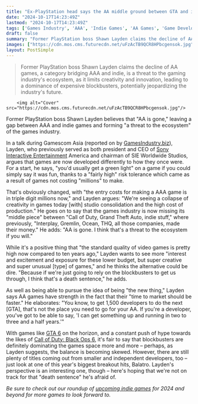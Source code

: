 ```yaml
---
title: "Ex-PlayStation head says the AA middle ground between GTA and indies is 'gone,' and relying on blockbusters to 'get us through' is 'a death sentence'"
date: "2024-10-17T14:23:49Z"
lastmod: "2024-10-17T14:23:49Z"
tags: ['Games Industry', 'AAA', 'Indie Games', 'AA Games', 'Game Development', 'Game Ecosystem', 'Sony Interactive Entertainment', 'Shawn Layden', 'GTA 6', 'Call of Duty: Black Ops 6', 'Balatro']
draft: false
summary: "Former PlayStation boss Shawn Layden claims the decline of AA games, a category bridging AAA and indie, is a threat to the gaming industry's ecosystem, as it limits creativity and innovation, leading to a dominance of expensive blockbusters, potentially jeopardizing the industry's future."
images: ["https://cdn.mos.cms.futurecdn.net/uFzAcTB9QCR8HPbcgensok.jpg"]
layout: PostSimple
---
```

> Former PlayStation boss Shawn Layden claims the decline of AA games, a category bridging AAA and indie, is a threat to the gaming industry's ecosystem, as it limits creativity and innovation, leading to a dominance of expensive blockbusters, potentially jeopardizing the industry's future.


        <img alt="Cover" src="https://cdn.mos.cms.futurecdn.net/uFzAcTB9QCR8HPbcgensok.jpg"/>
        
Former PlayStation boss Shawn Layden believes that "AA is gone," leaving a gap between AAA and indie games and forming "a threat to the ecosystem" of the games industry.

In a talk during Gamescom Asia (reported on by [<u>GamesIndustry.biz</u>](https://www.gamesindustry.biz/shawn-layden-aa-is-gone-and-thats-a-threat-to-the-ecosystem-going-forward)), Layden, who previously served as both president and CEO of [Sony Interactive Entertainment](https://www.gamesradar.com/tag/sony-interactive-entertainment/) America and chairman of SIE Worldwide Studios, argues that games are now developed differently to how they once were. For a start, he says, "you'd usually get a green light" on a game if you could simply say it was fun, thanks to a "fairly high" risk tolerance which came as a result of games not costing "millions" to make.

That's obviously changed, with "the entry costs for making a AAA game is in triple digit millions now," and Layden argues: "We're seeing a collapse of creativity in games today [with] studio consolidation and the high cost of production." He goes on to say that the games industry is now missing its "middle piece" between "Call of Duty, Grand Theft Auto, indie stuff," where previously, "Interplay, Gremlin, Ocean, THQ, all those companies, made their money." He adds: "AA is gone. I think that's a threat to the ecosystem if you will."

While it's a positive thing that "the standard quality of video games is pretty high now compared to ten years ago," Layden wants to see more "interest and excitement and exposure for these lower budget, but super creative and super unusual [type] of games," and he thinks the alternative could be dire. "Because if we're just going to rely on the blockbusters to get us through, I think that's a death sentence," he adds. 

As well as being able to pursue the idea of being "the new thing," Layden says AA games have strength in the fact that their "time to market should be faster." He elaborates: "You know, to get 1,500 developers to do the next [GTA], that's not the place you need to go for your AA. If you're a developer, you've got to be able to say, 'I can get something up and running in two to three and a half years.'"

With games like [<u>GTA 6</u>](https://www.gamesradar.com/gta-6-guide/) on the horizon, and a constant push of hype towards the likes of [<u>Call of Duty: Black Ops 6</u>](https://www.gamesradar.com/games/call-of-duty/call-of-duty-black-ops-6-guide/), it's fair to say that blockbusters are definitely dominating the games space more and more – perhaps, as Layden suggests, the balance is becoming skewed. However, there are still plenty of titles coming out from smaller and independent developers, too – just look at one of this year's biggest breakout hits, Balatro. Layden's perspective is an interesting one, though – here's hoping that we're not on track for that "death sentence" he's afraid of.

*Be sure to check out our roundup of *[<u><em>upcoming indie games</em></u>](https://www.gamesradar.com/upcoming-indie-games/)* for 2024 and beyond for more games to look forward to.*
        